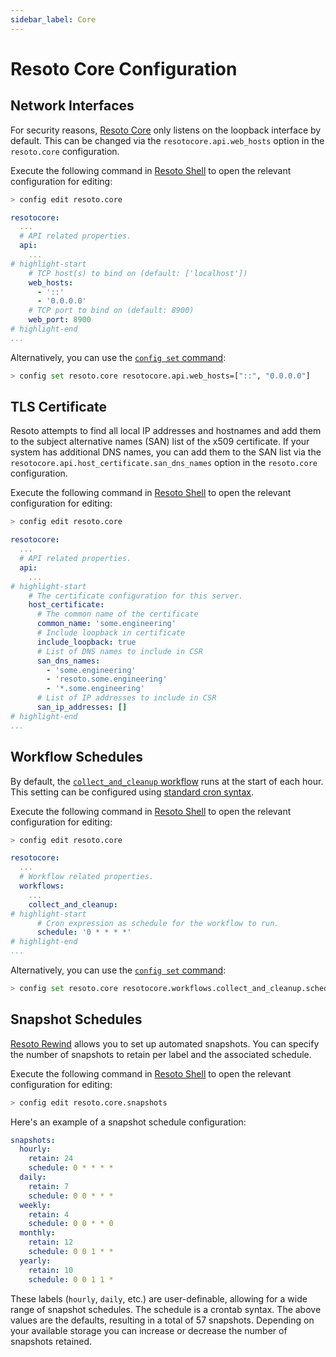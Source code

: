 ```yaml
---
sidebar_label: Core
---
```


# Resoto Core Configuration

## Network Interfaces

For security reasons, [Resoto Core](../components/core.mdx) only listens on the loopback interface by default. This can be changed via the `resotocore.api.web_hosts` option in the `resoto.core` configuration.

Execute the following command in [Resoto Shell](../components/shell.mdx) to open the relevant configuration for editing:

```bash
> config edit resoto.core
```

```yaml title="Configuration to listen on all IPv6 and IPv4 interfaces"
resotocore:
  ...
  # API related properties.
  api:
    ...
# highlight-start
    # TCP host(s) to bind on (default: ['localhost'])
    web_hosts:
      - '::'
      - '0.0.0.0'
    # TCP port to bind on (default: 8900)
    web_port: 8900
# highlight-end
...
```

Alternatively, you can use the [`config set` command](../cli/config/set.mdx):

```bash
> config set resoto.core resotocore.api.web_hosts=["::", "0.0.0.0"]
```

## TLS Certificate

Resoto attempts to find all local IP addresses and hostnames and add them to the subject alternative names (SAN) list of the x509 certificate. If your system has additional DNS names, you can add them to the SAN list via the `resotocore.api.host_certificate.san_dns_names` option in the `resoto.core` configuration.

Execute the following command in [Resoto Shell](../components/shell.mdx) to open the relevant configuration for editing:

```bash
> config edit resoto.core
```

```yaml title="Configuration with additional DNS names on SAN list"
resotocore:
  ...
  # API related properties.
  api:
    ...
# highlight-start
    # The certificate configuration for this server.
    host_certificate:
      # The common name of the certificate
      common_name: 'some.engineering'
      # Include loopback in certificate
      include_loopback: true
      # List of DNS names to include in CSR
      san_dns_names:
        - 'some.engineering'
        - 'resoto.some.engineering'
        - '*.some.engineering'
      # List of IP addresses to include in CSR
      san_ip_addresses: []
# highlight-end
...
```

## Workflow Schedules

By default, the [`collect_and_cleanup` workflow](../../reference/workflows/index.mdx#collect_and_cleanup-workflow) runs at the start of each hour. This setting can be configured using [standard cron syntax](https://en.wikipedia.org/wiki/Cron).

Execute the following command in [Resoto Shell](../components/shell.mdx) to open the relevant configuration for editing:

```bash
> config edit resoto.core
```

```yaml
resotocore:
  ...
  # Workflow related properties.
  workflows:
    ...
    collect_and_cleanup:
# highlight-start
      # Cron expression as schedule for the workflow to run.
      schedule: '0 * * * *'
# highlight-end
...
```

Alternatively, you can use the [`config set` command](../cli/config/set.mdx):

```bash title="Configure the collect_and_cleanup workflow to run twice per hour"
> config set resoto.core resotocore.workflows.collect_and_cleanup.schedule="0,30 * * * *"
```

## Snapshot Schedules

[Resoto Rewind](/rewind) allows you to set up automated snapshots. You can specify the number of snapshots to retain per label and the associated schedule.

Execute the following command in [Resoto Shell](../components/shell.mdx) to open the relevant configuration for editing:

```bash
> config edit resoto.core.snapshots
```

Here's an example of a snapshot schedule configuration:

```yaml
snapshots:
  hourly:
    retain: 24
    schedule: 0 * * * *
  daily:
    retain: 7
    schedule: 0 0 * * *
  weekly:
    retain: 4
    schedule: 0 0 * * 0
  monthly:
    retain: 12
    schedule: 0 0 1 * *
  yearly:
    retain: 10
    schedule: 0 0 1 1 *
```

These labels (`hourly`, `daily`, etc.) are user-definable, allowing for a wide range of snapshot schedules. The schedule is a crontab syntax. The above values are the defaults, resulting in a total of 57 snapshots. Depending on your available storage you can increase or decrease the number of snapshots retained.
